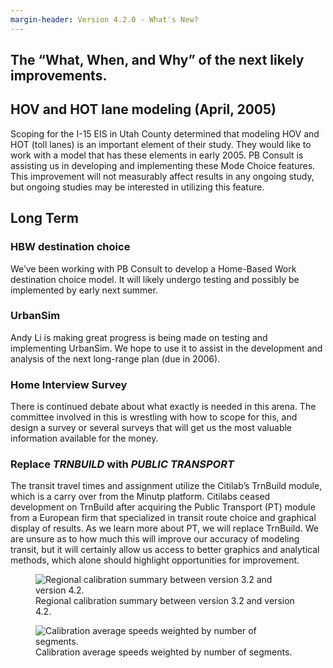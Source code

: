 ```yaml
---
margin-header: Version 4.2.0 - What's New?
---
```


## The “What, When, and Why” of the next likely improvements.
## HOV and HOT lane modeling (April, 2005)
Scoping for the I-15 EIS in Utah County determined that modeling HOV and HOT (toll lanes) is an important element of their study.  They would like to work with a model that has these elements in early 2005.  PB Consult is assisting us in developing and implementing these Mode Choice features.  This improvement will not measurably affect results in any ongoing study, but ongoing studies may be interested in utilizing this feature.

## Long Term
### HBW destination choice
We’ve been working with PB Consult to develop a Home-Based Work destination choice model.  It will likely undergo testing and possibly be implemented by early next summer.  

### UrbanSim
Andy Li is making great progress is being made on testing and implementing UrbanSim.  We hope to use it to assist in the development and analysis of the next long-range plan (due in 2006).  

### Home Interview Survey
There is continued debate about what exactly is needed in this arena.  The committee involved in this is wrestling with how to scope for this, and design a survey or several surveys that will get us the most valuable information available for the money.

### Replace *TRNBUILD* with *PUBLIC TRANSPORT*
The transit travel times and assignment utilize the Citilab’s TrnBuild module, which is a carry over from the Minutp platform.  Citilabs ceased development on TrnBuild after acquiring the Public Transport (PT) module from a European firm that specialized in transit route choice and graphical display of results.  As we learn more about PT, we will replace TrnBuild.  We are unsure as to how much this will improve our accuracy of modeling transit, but it will certainly allow us access to better graphics and analytical methods, which alone should highlight opportunities for improvement. 

![Regional calibration summary between version 3.2 and version 4.2.](_pictures/calib-summary.png){#fig-calib-sum}

![Calibration average speeds weighted by number of segments.](_pictures/calib.png){#fig-calib}

